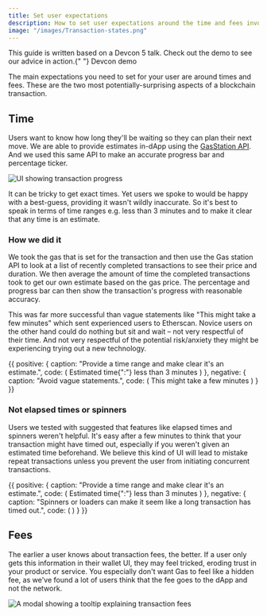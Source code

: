 ```yaml
---
title: Set user expectations
description: How to set user expectations around the time and fees involved in an Ethereum blockchain transaction.
image: "/images/Transaction-states.png"
---
```



<Flash>
  This guide is written based on a Devcon 5 talk. Check out the demo to see our
  advice in action.{" "}
  <SmartLink href="http://rimble-devcon-demo.netlify.com">
    Devcon demo
  </SmartLink>
</Flash>

The main expectations you need to set for your user are around times and fees. These are the two most potentially-surprising aspects of a blockchain transaction.

## Time

Users want to know how long they'll be waiting so they can plan their next move. We are able to provide estimates in-dApp using the [GasStation API](https://docs.ethgasstation.info/). And we used this same API to make an accurate progress bar and percentage ticker.

<Image
  alt="UI showing transaction progress"
  borderRadius={8}
  height="auto"
  my={3}
  src="/images/transaction-banner-focus.png"
/>

It can be tricky to get exact times. Yet users we spoke to would be happy with a best-guess, providing it wasn't wildly inaccurate. So it's best to speak in terms of time ranges e.g. less than 3 minutes and to make it clear that any time is an estimate.

### How we did it
We took the gas that is set for the transaction and then use the Gas station API to look at a list of recently completed transactions to see their price and duration. We then average the amount of time the completed transactions took to get our own estimate based on the gas price. The percentage and progress bar can then show the transaction's progress with reasonable accuracy.

This was far more successful than vague statements like "This might take a few minutes" which sent experienced users to Etherscan. Novice users on the other hand could do nothing but sit and wait – not very respectful of their time. And not very respectful of the potential risk/anxiety they might be experiencing trying out a new technology.

<DoDont>
  {{
    positive: {
      caption: "Provide a time range and make clear it's an estimate.",
      code: (
        <Text>Estimated time{":"} less than 3 minutes</Text>
      )
    },
    negative: {
      caption: "Avoid vague statements.",
      code: (
        <Text>This might take a few minutes</Text>
      )
    }
  }}
</DoDont>

### Not elapsed times or spinners

Users we tested with suggested that features like elapsed times and spinners weren't helpful. It's easy after a few minutes to think that your transaction might have timed out, especially if you weren't given an estimated time beforehand. We believe this kind of UI will lead to mistake repeat transactions unless you prevent the user from initiating concurrent transactions.

<DoDont>
  {{
    positive: {
      caption: "Provide a time range and make clear it's an estimate.",
      code: (
        <Text>Estimated time{":"} less than 3 minutes</Text>
      )
    },
    negative: {
      caption: "Spinners or loaders can make it seem like a long transaction has timed out.",
      code: (
        <Loader />
      )
    }
  }}
</DoDont>

## Fees

The earlier a user knows about transaction fees, the better. If a user only gets this information in their wallet UI, they may feel tricked, eroding trust in your product or service. You especially don't want Gas to feel like a hidden fee, as we've found a lot of users think that the fee goes to the dApp and not the network.

<Image
  my={3}
  src="/images/transaction-fee-explainer.png"
  alt="A modal showing a tooltip explaining transaction fees"
  height="auto"
/>

<GuideNextPrevious
  previousTitle="Prevent errors"
  previousUrl="/guides/ux/transactions-prevent-errors"
  nextTitle="Just enough feedback"
  nextUrl="/guides/ux/transactions-just-enough-feedback"
  isFirstGuide={false}
  isLastGuide={false}
/>
